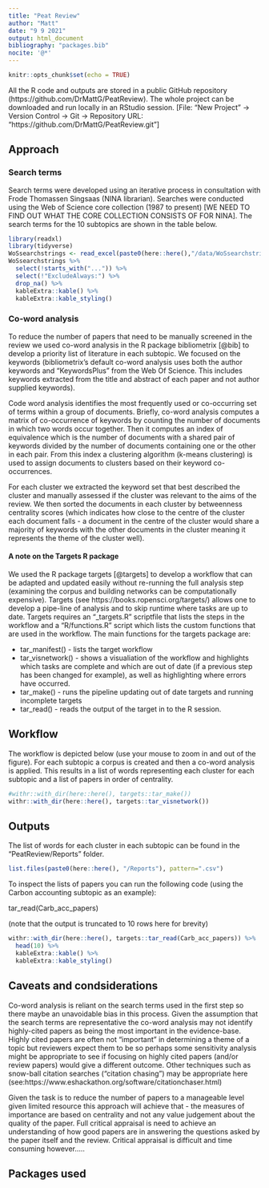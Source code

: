 ```yaml
---
title: "Peat Review"
author: "Matt"
date: "9 9 2021"
output: html_document
bibliography: "packages.bib"  
nocite: '@*'
---
```


```r
knitr::opts_chunk$set(echo = TRUE)
```

All the R code and outputs are stored in a public GitHub repository (https://github.com/DrMattG/PeatReview). The whole project can be downloaded and run locally in an RStudio session. [File: "New Project" -> Version Control -> Git -> Repository URL: "https://github.com/DrMattG/PeatReview.git"]

## Approach

### Search terms

Search terms were developed using an iterative process in consultation with Frode Thomassen Singsaas (NINA librarian). Searches were conducted using the Web of Science core collection (1987 to present) [WE NEED TO FIND OUT WHAT THE CORE COLLECTION CONSISTS OF FOR NINA]. The search terms for the 10 subtopics are shown in the table below.  

```r
library(readxl)
library(tidyverse)
WoSsearchstrings <- read_excel(paste0(here::here(),"/data/WoSsearchstrings.xlsx"), skip = 2)
WoSsearchstrings %>% 
  select(!starts_with("...")) %>% 
  select(!"ExcludeAlways:") %>% 
  drop_na() %>% 
  kableExtra::kable() %>% 
  kableExtra::kable_styling()
```

### Co-word analysis

To reduce the number of papers that need to be manually screened in the review we used co-word analysis in the R package bibliometrix [@bib] to develop a priority list of literature in each subtopic. We focused on the keywords (bibliometrix's default co-word analysis uses both the author keywords and "KeywordsPlus" from the Web Of Science. This includes keywords extracted from the title and abstract of each paper and not author supplied keywords). 

Code word analysis identifies the most frequently used or co-occurring set of terms within a group of documents. Briefly, co-word analysis computes a matrix of co-occurrence of keywords by counting the number of documents in which two words occur together. Then it computes an index of equivalence which is the number of documents with a shared pair of keywords divided by the number of documents containing one or the other in each pair. From this index a clustering algorithm (k-means clustering) is used to assign documents to clusters based on their keyword co-occurrences. 

For each cluster we extracted the keyword set that best described the cluster and manually assessed if the cluster was relevant to the aims of the review. We then sorted the documents in each cluster by betweenness centrality scores (which indicates how close to the centre of the cluster each document falls - a document in the centre of the cluster would share a majority of keywords with the other documents in the cluster meaning it represents the theme of the cluster well). 



#### A note on the Targets R package

We used the R package targets [@targets] to develop a workflow that can be adapted and updated easily without re-running the full analysis step (examining the corpus and building networks can be computationally expensive). Targets (see https://books.ropensci.org/targets/) allows one to develop a pipe-line of analysis and to skip runtime where tasks are up to date. Targets requires an "_targets.R" scriptfile that lists the steps in the workflow and a "R/functions.R" script which lists the custom functions that are used in the workflow. The main functions for the targets package are: 

* tar_manifest() - lists the target workflow
* tar_visnetwork() - shows a visualiation of the workflow and highlights which tasks are complete and which are out of date (if a previous step has been changed for example), as well as highlighting where errors have occurred. 
* tar_make() - runs the pipeline updating out of date targets and running incomplete targets
* tar_read() - reads the output of the target in to the R session. 



## Workflow

The workflow is depicted below (use your mouse to zoom in and out of the figure). For each subtopic a corpus is created and then a co-word analysis is applied. This results in a list of words representing each cluster for each subtopic and a list of papers in order of centrality. 

```r
#withr::with_dir(here::here(), targets::tar_make())
withr::with_dir(here::here(), targets::tar_visnetwork())
```

## Outputs

The list of words for each cluster in each subtopic can be found in the "PeatReview/Reports" folder. 

```r
list.files(paste0(here::here(), "/Reports"), pattern=".csv")
```

To inspect the lists of papers you can run the following code (using the Carbon accounting subtopic as an example):

tar_read(Carb_acc_papers)

(note that the output is truncated to 10 rows here for brevity)
```r
withr::with_dir(here::here(), targets::tar_read(Carb_acc_papers)) %>% 
  head(10) %>% 
  kableExtra::kable() %>% 
  kableExtra::kable_styling()
```

## Caveats and condsiderations

Co-word analysis is reliant on the search terms used in the first step so there maybe an unavoidable bias in this process. Given the assumption that the search terms are representative the co-word analysis may not identify highly-cited papers as being the most important in the evidence-base. Highly cited papers are often not "important" in determining a theme of a topic but reviewers expect them to be so perhaps some sensitivity analysis might be appropriate to see if focusing on highly cited papers (and/or review papers) would give a different outcome. Other techniques such as snow-ball citation searches ("citation chasing") may be appropriate here (see:https://www.eshackathon.org/software/citationchaser.html)

Given the task is to reduce the number of papers to a manageable level given limited resource this approach will achieve that - the measures of importance are based on centrality and not any value judgement about the quality of the paper. Full critical appraisal is need to achieve an understanding of how good papers are in answering the questions asked by the paper itself and the review. Critical appraisal is difficult and time consuming however..... 


## Packages used
